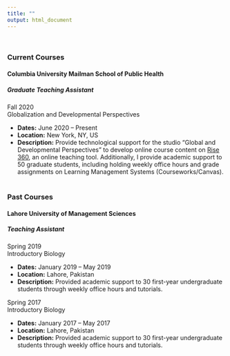 ```yaml
---
title: ""
output: html_document
---
```

<br>

### Current Courses
#### Columbia University Mailman School of Public Health
##### Graduate Teaching Assistant 
Fall 2020 <br>
Globalization and Developmental Perspectives <br>

- __Dates:__ June 2020 – Present
- __Location:__ New York, NY, US
- __Description:__
Provide technological support for the studio "Global and Developmental Perspectives" to develop online course content on [Rise 360](https://rise.com/rise-built-by-articulate?utm_source=google&utm_medium=cpc&utm_campaign=rise&gclid=CjwKCAiAv4n9BRA9EiwA30WND1Kb4xt2WynrWmkBF1vkDR_k1g04GJiU1ScK31zaDQ08wnJ-u5mNTRoCKVkQAvD_BwE), an online teaching tool. Additionally, I provide academic support to 50 graduate students, including holding weekly office hours and grade assignments on Learning Management Systems (Courseworks/Canvas). <br><br>


### Past Courses
#### Lahore University of Management Sciences
##### Teaching Assistant 
Spring 2019 <br>
Introductory Biology <br>

- __Dates:__ January 2019 – May 2019
- __Location:__ Lahore, Pakistan
- __Description:__ 
Provided academic support to 30 first-year undergraduate students through weekly office hours and tutorials. <br>

Spring 2017 <br>
Introductory Biology <br>

- __Dates:__ January 2017 – May 2017
- __Location:__ Lahore, Pakistan
- __Description:__ 
Provided academic support to 30 first-year undergraduate students through weekly office hours and tutorials. <br>